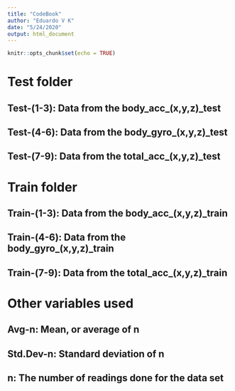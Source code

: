 ```yaml
---
title: "CodeBook"
author: "Eduardo V K"
date: "5/24/2020"
output: html_document
---
```


```r
knitr::opts_chunk$set(echo = TRUE)
```

# Test folder

## Test-(1-3): Data from the body_acc_(x,y,z)_test

## Test-(4-6): Data from the body_gyro_(x,y,z)_test

## Test-(7-9): Data from the total_acc_(x,y,z)_test

# Train folder

## Train-(1-3): Data from the body_acc_(x,y,z)_train

## Train-(4-6): Data from the body_gyro_(x,y,z)_train

## Train-(7-9): Data from the total_acc_(x,y,z)_train

# Other variables used

## Avg-n: Mean, or average of n
## Std.Dev-n: Standard deviation of n
## n: The number of readings done for the data set